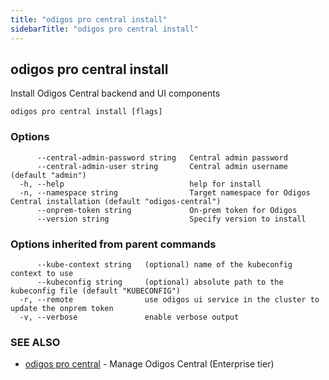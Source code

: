 ```yaml
---
title: "odigos pro central install"
sidebarTitle: "odigos pro central install"
---
```

## odigos pro central install

Install Odigos Central backend and UI components

```
odigos pro central install [flags]
```

### Options

```
      --central-admin-password string   Central admin password
      --central-admin-user string       Central admin username (default "admin")
  -h, --help                            help for install
  -n, --namespace string                Target namespace for Odigos Central installation (default "odigos-central")
      --onprem-token string             On-prem token for Odigos
      --version string                  Specify version to install
```

### Options inherited from parent commands

```
      --kube-context string   (optional) name of the kubeconfig context to use
      --kubeconfig string     (optional) absolute path to the kubeconfig file (default "KUBECONFIG")
  -r, --remote                use odigos ui service in the cluster to update the onprem token
  -v, --verbose               enable verbose output
```

### SEE ALSO

* [odigos pro central](/cli/odigos_pro_central)	 - Manage Odigos Central (Enterprise tier)